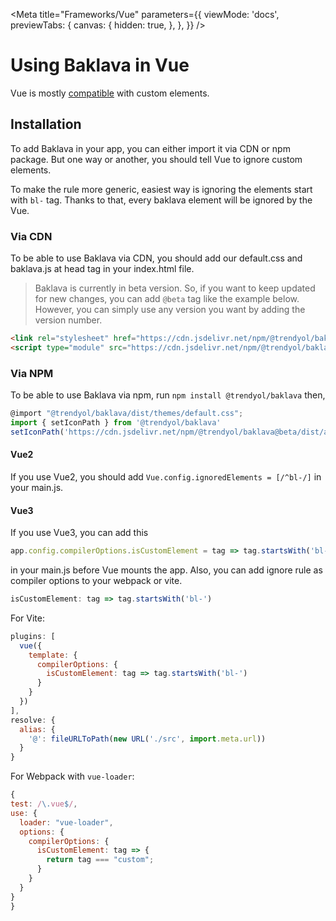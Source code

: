 
<Meta
  title="Frameworks/Vue"
  parameters={{
    viewMode: 'docs',
    previewTabs: {
      canvas: {
        hidden: true,
      },
    },
  }}
/>

# Using Baklava in Vue

Vue is mostly [compatible](https://custom-elements-everywhere.com/#vue) with custom elements.

## Installation

To add Baklava in your app, you can either import it via CDN or npm package. But one way or another, you should tell Vue to ignore custom elements.

To make the rule more generic, easiest way is ignoring the elements start with `bl-` tag. Thanks to that, every baklava element will be ignored by the Vue.

### Via CDN

To be able to use Baklava via CDN, you should add our default.css and baklava.js at head tag in your index.html file.

> Baklava is currently in beta version. So, if you want to keep updated for new changes, you can add `@beta` tag like the example below.
  However, you can simply use any version you want by adding the version number.

```html
<link rel="stylesheet" href="https://cdn.jsdelivr.net/npm/@trendyol/baklava@beta/dist/themes/default.css"/>
<script type="module" src="https://cdn.jsdelivr.net/npm/@trendyol/baklava@beta/dist/baklava.js"></script>
```

### Via NPM

To be able to use Baklava via npm, run ```npm install @trendyol/baklava```
then,

```js
@import "@trendyol/baklava/dist/themes/default.css";
import { setIconPath } from '@trendyol/baklava'
setIconPath('https://cdn.jsdelivr.net/npm/@trendyol/baklava@beta/dist/assets')
```

#### Vue2

If you use Vue2, you should add ```Vue.config.ignoredElements = [/^bl-/]``` in your main.js.

#### Vue3

If you use Vue3, you can add this
  ```js
  app.config.compilerOptions.isCustomElement = tag => tag.startsWith('bl-');
  ```
  in your main.js before Vue mounts the app.
Also, you can add ignore rule as compiler options to your webpack or vite.

  ```js
  isCustomElement: tag => tag.startsWith('bl-')
  ```
  For Vite:

  ```js
  plugins: [
    vue({
      template: {
        compilerOptions: {
          isCustomElement: tag => tag.startsWith('bl-')
        }
      }
    })
  ],
  resolve: {
    alias: {
      '@': fileURLToPath(new URL('./src', import.meta.url))
    }
  }

  ```

  For Webpack with `vue-loader`:

  ```js
  {
  test: /\.vue$/,
  use: {
    loader: "vue-loader",
    options: {
      compilerOptions: {
        isCustomElement: tag => {
          return tag === "custom";
        }
      }
    }
  }
}
```